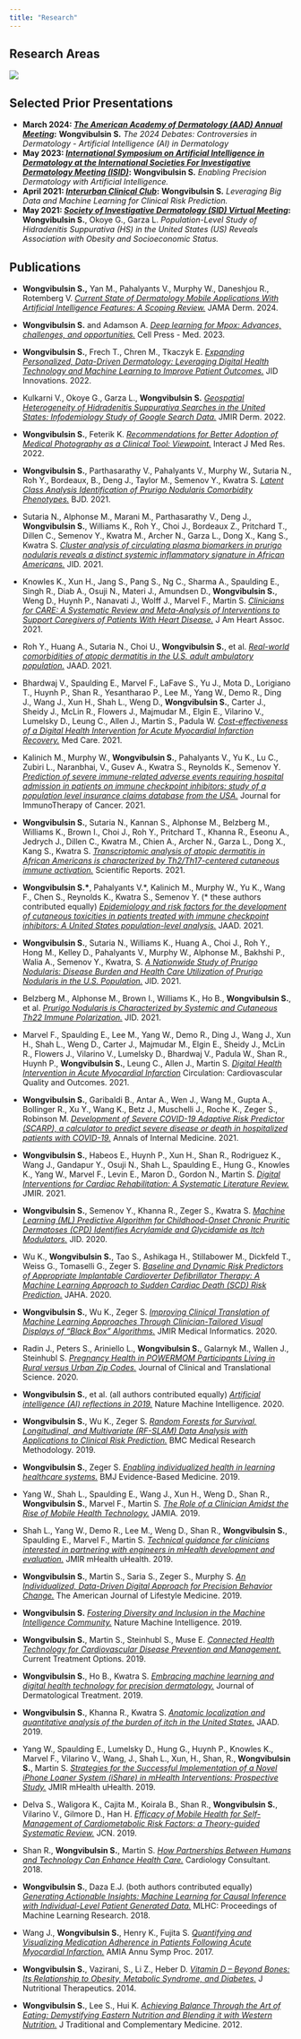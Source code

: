 ```yaml
---
title: "Research"
---
```

## 
## Research Areas

![](overview.jpg)

##
<!--## ## Current Projects

* __Machine Learning for Individualized COVID-19 Clinical Risk Prediction:__ under the advisement of Dr. Scott Zeger, PhD, Dr. Matthew Robinson, MD, Dr. Mei-Cheng Wang, PhD, and Dr. Brian Garibaldi, MD

* __Big Data, Machine Learning, and Digital Health Technology for Precision Dermatology:__ under the advisement of Dr. Shawn Kwatra, MD, Dr. Yevgeniy (“Eugene”) Semenov, MD, MA, and Dr. Scott Zeger, PhD !-->

##

<!--## Upcoming Presentation !-->

## Selected Prior Presentations
* __March 2024: [*The American Academy of Dermatology (AAD) Annual Meeting*](https://www.aad.org/member/meetings-education/am24):__ __Wongvibulsin S.__ *The 2024 Debates: Controversies in Dermatology - Artificial Intelligence (AI) in Dermatology*
* __May 2023: [*International Symposium on Artificial Intelligence in Dermatology at the International Societies For Investigative Dermatology Meeting (ISID)*](https://isid2023.org/):__ __Wongvibulsin S.__  *Enabling Precision Dermatology with Artificial Intelligence.* 
* __April 2021: [*Interurban Clinical Club*](http://interurbanclinicalclub.org/):__ __Wongvibulsin S.__  *Leveraging Big Data and Machine Learning for Clinical Risk Prediction.* 
* __May 2021: [*Society of Investigative Dermatology (SID) Virtual Meeting*](https://www.sidannualmeeting.org/):__ __Wongvibulsin S.__, Okoye G., Garza L. *Population-Level Study of Hidradenitis Suppurativa (HS) in the United States (US) Reveals Association with Obesity and Socioeconomic Status.* 

<!--## Manuscripts in Submission
* Ostovaneh M., Dodge A., Wu C., Tracy R., Liu K., Zeger S., McClelland R., __Wongvibulsin S.__, Shea S., Bluemke D, Lima J., Ambale-Venkatesh B. *Machine Learning to Predict Short-versus Long-term Cardiovascular Outcomes: Multi-Ethnic Study of Atherosclerosis.* !-->

##
## Publications

* __Wongvibulsin S.,__ Yan M., Pahalyants V., Murphy W., Daneshjou R., Rotemberg V. [*Current State of Dermatology Mobile Applications With Artificial Intelligence Features: A Scoping Review.*](https://jamanetwork.com/journals/jamadermatology/fullarticle/2815800) JAMA Derm. 2024.

* __Wongvibulsin S.__ and Adamson A. [*Deep learning for Mpox: Advances, challenges, and opportunities.*](https://www.cell.com/med/pdf/S2666-6340(23)00134-4.pdf) Cell Press - Med. 2023.

* __Wongvibulsin S.__, Frech T., Chren M., Tkaczyk E. [*Expanding Personalized, Data-Driven Dermatology: Leveraging Digital Health Technology and Machine Learning to Improve Patient Outcomes.*](https://www.jidinnovations.org/article/S2667-0267(22)00012-1/fulltext) JID Innovations. 2022. 

* Kulkarni V., Okoye G., Garza L., __Wongvibulsin S.__ [*Geospatial Heterogeneity of Hidradenitis Suppurativa Searches in the United States: Infodemiology Study of Google Search Data.*](https://derma.jmir.org/2022/2/e34594) JMIR Derm. 2022.

* __Wongvibulsin S.__, Feterik K. [*Recommendations for Better Adoption of Medical Photography as a Clinical Tool: Viewpoint.*](https://www.i-jmr.org/2022/2/e36102) Interact J Med Res. 2022.

*	__Wongvibulsin S.__, Parthasarathy V., Pahalyants V., Murphy W., Sutaria N., Roh Y., Bordeaux, B., Deng J., Taylor M., Semenov Y., Kwatra S. [*Latent Class Analysis Identification of Prurigo Nodularis Comorbidity Phenotypes.*](https://onlinelibrary.wiley.com/doi/10.1111/bjd.20957) BJD. 2021.

* Sutaria N., Alphonse M., Marani M., Parthasarathy V., Deng J., __Wongvibulsin S.__, Williams K., Roh Y., Choi J., Bordeaux Z., Pritchard T., Dillen C., Semenov Y., Kwatra M., Archer N., Garza L., Dong X., Kang S., Kwatra S. [*Cluster analysis of circulating plasma biomarkers in prurigo nodularis reveals a distinct systemic inflammatory signature in African Americans.*](https://www.sciencedirect.com/science/article/pii/S0022202X21023836) JID. 2021.

* Knowles K., Xun H., Jang S., Pang S., Ng C., Sharma A., Spaulding E., Singh R., Diab A., Osuji N., Materi J., Amundsen D., __Wongvibulsin S.__, Weng D., Huynh P., Nanavati J., Wolff J., Marvel F., Martin S. [*Clinicians for CARE: A Systematic Review and Meta-Analysis of Interventions to Support Caregivers of Patients With Heart Disease.*](https://www.ahajournals.org/doi/10.1161/JAHA.120.019706) J Am Heart Assoc. 2021.

* Roh Y., Huang A., Sutaria N., Choi U., __Wongvibulsin S.__, et al. [*Real-world comorbidities of atopic dermatitis in the U.S. adult ambulatory population.*](https://www.sciencedirect.com/science/article/pii/S0190962221028383?via%3Dihub) JAAD. 2021.

* Bhardwaj V., Spaulding E., Marvel F., LaFave S., Yu J., Mota D., Lorigiano T., Huynh P., Shan R., Yesantharao P., Lee M., Yang W., Demo R., Ding J., Wang J., Xun H., Shah L., Weng D., __Wongvibulsin S.__, Carter J., Sheidy J., McLin R., Flowers J., Majmudar M., Elgin E., Vilarino V., Lumelsky D., Leung C., Allen J., Martin S., Padula W. [*Cost-effectiveness of a Digital Health Intervention for Acute Myocardial Infarction Recovery.*](https://journals.lww.com/lww-medicalcare/Abstract/9000/Cost_effectiveness_of_a_Digital_Health.98112.aspx) Med Care. 2021.

* Kalinich M., Murphy W., __Wongvibulsin S.__, Pahalyants V., Yu K., Lu C., Zubiri L., Naranbhai, V., Gusev A., Kwatra S., Reynolds K., Semenov Y. [*Prediction of severe immune-related adverse events requiring hospital admission in patients on immune checkpoint inhibitors: study of a population level insurance claims database from the USA.*](https://jitc.bmj.com/content/9/3/e001935) Journal for ImmunoTherapy of Cancer. 2021.

* __Wongvibulsin S.__, Sutaria N., Kannan S., Alphonse M., Belzberg M., Williams K., Brown I., Choi J., Roh Y., Pritchard T., Khanna R., Eseonu A., Jedrych J., Dillen C., Kwatra M., Chien A., Archer N., Garza L., Dong X., Kang S., Kwatra S. [*Transcriptomic analysis of atopic dermatitis in African Americans is characterized by Th2/Th17-centered cutaneous immune activation.*](https://www.nature.com/articles/s41598-021-90105-w) Scientific Reports. 2021. 

* __Wongvibulsin S.\*__, Pahalyants V.\*, Kalinich M., Murphy W., Yu K., Wang F., Chen S., Reynolds K., Kwatra S., Semenov Y. (\* these authors contributed equally) [*Epidemiology and risk factors for the development of cutaneous toxicities in patients treated with immune checkpoint inhibitors: A United States population-level analysis.*](https://www.jaad.org/article/S0190-9622(21)00661-7/fulltext) JAAD. 2021. 

* __Wongvibulsin S.__, Sutaria N., Williams K., Huang A., Choi J., Roh Y., Hong M., Kelley D., Pahalyants V., Murphy W., Alphonse M., Bakhshi P., Walia A., Semenov Y., Kwatra, S. [*A Nationwide Study of Prurigo Nodularis: Disease Burden and Health Care Utilization of Prurigo Nodularis in the U.S. Population.*](https://www.sciencedirect.com/science/article/pii/S0022202X21011301) JID. 2021. 

* Belzberg M., Alphonse M., Brown I., Williams K., Ho B., __Wongvibulsin S.__, et al. [*Prurigo Nodularis is Characterized by Systemic and Cutaneous Th22 Immune Polarization.*](https://www.sciencedirect.com/science/article/pii/S0022202X21010162?via%3Dihub) JID. 2021. 

* Marvel F., Spaulding E., Lee M., Yang W., Demo R., Ding J., Wang J., Xun H., Shah L., Weng D., Carter J., Majmudar M., Elgin E., Sheidy J., McLin R., Flowers J., Vilarino V., Lumelsky D., Bhardwaj V., Padula W., Shan R., Huynh P., __Wongvibulsin S.__, Leung C., Allen J., Martin S. [*Digital Health Intervention in Acute Myocardial Infarction*](https://www.ahajournals.org/doi/10.1161/CIRCOUTCOMES.121.007741) Circulation: Cardiovascular Quality and Outcomes. 2021. 

* __Wongvibulsin S.__, Garibaldi B., Antar A., Wen J., Wang M., Gupta A., Bollinger R., Xu Y., Wang K., Betz J., Muschelli J., Roche K., Zeger S., Robinson M. [*Development of Severe COVID-19 Adaptive Risk Predictor (SCARP), a calculator to predict severe disease or death in hospitalized patients with COVID-19.*](https://www.acpjournals.org/doi/10.7326/M20-6754) Annals of Internal Medicine. 2021.

* __Wongvibulsin S.__, Habeos E., Huynh P., Xun H., Shan R., Rodriguez K., Wang J., Gandapur Y., Osuji N., Shah L., Spaulding E., Hung G., Knowles K., Yang W., Marvel F., Levin E., Maron D., Gordon N., Martin S. [*Digital Interventions for Cardiac Rehabilitation: A Systematic Literature Review.*](https://www.jmir.org/2021/2/e18773/) JMIR. 2021.

* __Wongvibulsin S.__, Semenov Y., Khanna R., Zeger S., Kwatra S. [*Machine Learning (ML) Predictive Algorithm for Childhood-Onset Chronic Pruritic Dermatoses (CPD) Identifies Acrylamide and Glycidamide as Itch Modulators.*](https://www.jidonline.org/article/S0022-202X(20)31110-6/fulltext) JID. 2020.

* Wu K., __Wongvibulsin S.__, Tao S., Ashikaga H., Stillabower M., Dickfeld T., Weiss G., Tomaselli G., Zeger S. [*Baseline and Dynamic Risk Predictors of Appropriate Implantable Cardioverter Defibrillator Therapy: A Machine Learning Approach to Sudden Cardiac Death (SCD) Risk Prediction.*](https://www.ahajournals.org/doi/10.1161/JAHA.120.017002) JAHA. 2020.

* __Wongvibulsin S.__, Wu K., Zeger S. [*Improving Clinical Translation of Machine Learning Approaches Through Clinician-Tailored Visual Displays of “Black Box” Algorithms.*](https://medinform.jmir.org/2020/6/e15791/) JMIR Medical Informatics. 2020.

* Radin J., Peters S., Ariniello L., __Wongvibulsin S.__, Galarnyk M., Wallen J., Steinhubl S. [*Pregnancy Health in POWERMOM Participants Living in Rural versus Urban Zip Codes.*](https://doi.org/10.1017/cts.2020.33) Journal of Clinical and Translational Science. 2020.

* __Wongvibulsin S.__, et al. (all authors contributed equally) [*Artificial intelligence (AI) reflections in 2019.*](https://www.nature.com/articles/s42256-019-0141-1) Nature Machine Intelligence. 2020. 

* __Wongvibulsin S.__, Wu K., Zeger S. [*Random Forests for Survival, Longitudinal, and Multivariate (RF-SLAM) Data Analysis with Applications to Clinical Risk Prediction.*](https://bmcmedresmethodol.biomedcentral.com/articles/10.1186/s12874-019-0863-0) BMC Medical Research Methodology. 2019.

*	__Wongvibulsin S.__, Zeger S. [*Enabling individualized health in learning healthcare systems.*](https://ebm.bmj.com/content/25/4/125) BMJ Evidence-Based Medicine. 2019.

* Yang W., Shah L., Spaulding E., Wang J., Xun H., Weng D., Shan R., __Wongvibulsin S.__, Marvel F., Martin S. [*The Role of a Clinician Amidst the Rise of Mobile Health Technology.*](https://academic.oup.com/jamia/article/26/11/1385/5542898) JAMIA. 2019.

* Shah L., Yang W., Demo R., Lee M., Weng D., Shan R., __Wongvibulsin S.__, Spaulding E., Marvel F., Martin S. [*Technical guidance for clinicians interested in partnering with engineers in mHealth development and evaluation.*](https://mhealth.jmir.org/2019/5/e14124/) JMIR mHealth uHealth. 2019.

*	__Wongvibulsin S.__, Martin S., Saria S., Zeger S., Murphy S. [*An Individualized, Data-Driven Digital Approach for Precision Behavior Change.*](https://journals.sagepub.com/doi/full/10.1177/1559827619843489) The American Journal of Lifestyle Medicine. 2019. 

* __Wongvibulsin S.__ [*Fostering Diversity and Inclusion in the Machine Intelligence Community.*](https://www.ncbi.nlm.nih.gov/pmc/articles/PMC6687322/) Nature Machine Intelligence. 2019.

*	__Wongvibulsin S.__, Martin S., Steinhubl S., Muse E. [*Connected Health Technology for Cardiovascular Disease Prevention and Management.*](https://link.springer.com/article/10.1007/s11936-019-0729-0) Current Treatment Options. 2019. 

*	__Wongvibulsin S.__, Ho B., Kwatra S. [*Embracing machine learning and digital health technology for precision dermatology.*](https://www.tandfonline.com/doi/full/10.1080/09546634.2019.1623373) Journal of Dermatological Treatment. 2019. 

*	__Wongvibulsin S.__, Khanna R., Kwatra S. [*Anatomic localization and quantitative analysis of the burden of itch in the United States.*](https://www.sciencedirect.com/science/article/pii/S0190962219309934?via%3Dihub) JAAD. 2019.

*	Yang W., Spaulding E., Lumelsky D., Hung G., Huynh P., Knowles K., Marvel F., Vilarino V., Wang, J., Shah L., Xun, H., Shan, R., __Wongvibulsin S.__, Martin S.  [*Strategies for the Successful Implementation of a Novel iPhone Loaner System (iShare) in mHealth Interventions: Prospective Study.*](https://mhealth.jmir.org/2019/12/e16391/) JMIR mHealth uHealth. 2019.

*	Delva S., Waligora K., Cajita M., Koirala B., Shan R., __Wongvibulsin S.__, Vilarino V., Gilmore D., Han H. [*Efficacy of Mobile Health for Self-Management of Cardiometabolic Risk Factors: a Theory-guided Systematic Review.*](https://journals.lww.com/jcnjournal/Abstract/9000/Efficacy_of_Mobile_Health_for_Self_management_of.99321.aspx) JCN. 2019.

*	Shan R., __Wongvibulsin S.__, Martin S. [*How Partnerships Between Humans and Technology Can Enhance Health Care.*](https://www.consultant360.com/exclusive/cardiology/how-partnerships-between-humans-and-technology-can-enhance-health-care) Cardiology Consultant. 2018.  

*	__Wongvibulsin S.__, Daza E.J. (both authors contributed equally) [*Generating Actionable Insights: Machine Learning for Causal Inference with Individual-Level Patient Generated Data.*](https://static1.squarespace.com/static/59d5ac1780bd5ef9c396eda6/t/5b73799889858325de8d72da/1534294439268/Wongvibulsin_S.pdf) MLHC: Proceedings of Machine Learning Research. 2018. 

*	Wang J., __Wongvibulsin S.__, Henry K., Fujita S. [*Quantifying and Visualizing Medication Adherence in Patients Following Acute Myocardial Infarction.*](https://www.ncbi.nlm.nih.gov/pmc/articles/PMC5977657/) AMIA Annu Symp Proc. 2017.

*	__Wongvibulsin S.__, Vazirani, S., Li Z., Heber D. [*Vitamin D – Beyond Bones: Its Relationship to Obesity, Metabolic Syndrome, and Diabetes.*](https://www.ncbi.nlm.nih.gov/pmc/articles/PMC6513299/) J Nutritional Therapeutics. 2014.

*	__Wongvibulsin S.__, Lee S., Hui K. [*Achieving Balance Through the Art of Eating: Demystifying Eastern Nutrition and Blending it with Western Nutrition.*](https://www.ncbi.nlm.nih.gov/pmc/articles/PMC3943006/) J Traditional and Complementary Medicine. 2012.